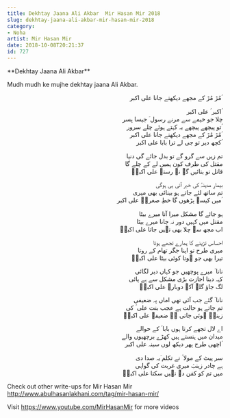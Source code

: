 ```yaml
---
title: Dekhtay Jaana Ali Akbar  Mir Hasan Mir 2018
slug: dekhtay-jaana-ali-akbar-mir-hasan-mir-2018
category: 
- Noha
artist: Mir Hasan Mir
date: 2018-10-08T20:21:37
id: 727
---
```


<p>**Dekhtay Jaana Ali Akbar**</p>
<p><div class="one_half"></p>
<p>Mudh mudh ke mujhe dekhtay jaana Ali Akbar.</p>
<p></div></p>
<p><div class="one_half last"></p>
<p style="text-align: right;">مُڑ مُڑ کے مجھے دیکھتے جانا علی اکبر ؑ</p>
<p style="text-align: right;">اکبر ؑ علی اکبر ؑ<br />
چلا جو خیمے سے مرنے رسول ؐ جیسا پسر<br />
تو پیچھے پیچھے یہ کہتے ہوئے چلے سرور ؑ<br />
مُڑ مُڑ کے مجھے دیکھتے جانا علی اکبر ؑ<br />
کچھ دیر تو جی لے ترا بابا علی اکبر ؑ</p>
<p style="text-align: right;">تم زیں سے گرو گے تو بدل جائے گی دنیا<br />
مقتل کی طرف کون ہمیں لے کے چلے گا<br />
قاتل تو بتائیں گے نہ رستہ علی اکبرؑ</p>
<p style="text-align: right;">بیمارِ مدینہؑ کی خبر آتی ہی ہوگی<br />
تم ساتھ لئے جاتے ہو بینائی بھی میری<br />
میں کیسے پڑھوں گا خطِ صغریؑ علی اکبر ؑ</p>
<p style="text-align: right;">ہو جائے گا مشکل میرا آنا میرے بیٹا<br />
مقتل میں کہیں دور نہ جانا میرے بیٹا<br />
اب مجھ سے چلا بھی نہیں جاتا علی اکبرؑ</p>
<p style="text-align: right;">احساس تڑپنے کا ہمارے تجھے ہوتا<br />
میری طرح تو اپنا جگر تھام کے روتا<br />
تیرا بھی جو ہوتا کوئی بیٹا علی اکبرؑ</p>
<p style="text-align: right;">نانا ؐ میرے پوچھیں جو کہاں دیر لگائی<br />
کہہ دینا اجازت بڑی مشکل سے ہے پائی<br />
لگ جاؤ گلے آکے دوبارہ علی اکبرؑ</p>
<p style="text-align: right;">نانا ؐ گئے جب آئی تھی اماں پہ ضعیفی<br />
تم جاتے ہو حالت ہے عجب بنت علی ؑ کی<br />
زینبؑ ہوئی جاتی ہے ضعیفہ علی اکبرؑ</p>
<p style="text-align: right;">اے لال تجھے کرتا ہوں بابا ؑ کے حوالے<br />
میدان میں ہنستے ہیں کھڑے برچھیوں والے<br />
اچھی طرح پھر دیکھ لوں سینہ علی اکبر ؑ</p>
<p style="text-align: right;">سر پیٹ کے مولا ؑ نے تکلم ؔیہ صدا دی<br />
ہے چادر زینبؑ میری غربت کی گواہی<br />
میں تم کو کفن دے نہیں سکتا علی اکبرؑ</p>
<p></div><div class="clear"></div></p>
<p>Check out other write-ups for Mir Hasan Mir<br />
<a href="http://www.abulhasanlakhani.com/tag/mir-hasan-mir/">http://www.abulhasanlakhani.com/tag/mir-hasan-mir/</a></p>
<p>Visit <a href="https://www.youtube.com/MirHasanMir">https://www.youtube.com/MirHasanMir</a> for more videos</p>